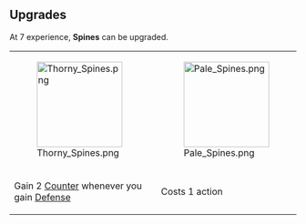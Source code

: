 {{Card
|rarity = Uncommon
|decktype = Battle
|cardtype = Maneuver
|character = Sal
|keywords = 
|upgradeable = Yes
|expreq = 5
|upgrade1 = Thorny Spines
|upgrade2 = Pale Spines}}
{{Quote|Now where the Hesh did those come from?}}

==Upgrades==
At 7 experience, '''Spines''' can be upgraded.
{| class="wikitable" style="text-align:center"
|-
|[[File:Thorny Spines.png|150px]]
|[[File:Pale Spines.png|150px]]
|-
!Gain 2 [[Counter]] whenever you gain [[Defense]]
!Costs 1 action
|}